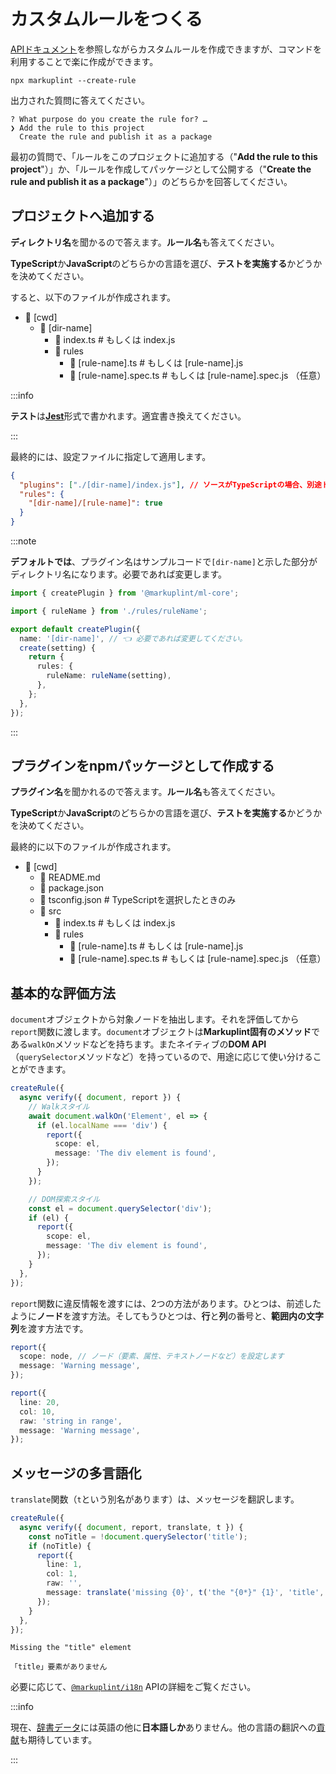 
# カスタムルールをつくる

[APIドキュメント](/docs/api/)を参照しながらカスタムルールを作成できますが、コマンドを利用することで楽に作成ができます。

```shell
npx markuplint --create-rule
```

出力された質問に答えてください。

```
? What purpose do you create the rule for? …
❯ Add the rule to this project
  Create the rule and publish it as a package
```

<!-- textlint-disable ja-technical-writing/sentence-length -->

最初の質問で、「ルールをこのプロジェクトに追加する（"**Add the rule to this project**"）」か、「ルールを作成してパッケージとして公開する（"**Create the rule and publish it as a package**"）」のどちらかを回答してください。

<!-- textlint-enable ja-technical-writing/sentence-length -->

## プロジェクトへ追加する

**ディレクトリ名**を聞かるので答えます。**ルール名**も答えてください。

**TypeScript**か**JavaScript**のどちらかの言語を選び、**テストを実施する**かどうかを決めてください。

すると、以下のファイルが作成されます。

<FileTree>

- 📂 [cwd]
  - 📂 [dir-name]
    - 📄 index.ts # もしくは index.js
    - 📂 rules
      - 📄 [rule-name].ts # もしくは [rule-name].js
      - 📄 [rule-name].spec.ts # もしくは [rule-name].spec.js （任意）

</FileTree>

:::info

**テスト**は[**Jest**](https://jestjs.io/)形式で書かれます。適宜書き換えてください。

:::

最終的には、設定ファイルに指定して適用します。

```json
{
  "plugins": ["./[dir-name]/index.js"], // ソースがTypeScriptの場合、別途トランスパイルが必要です。
  "rules": {
    "[dir-name]/[rule-name]": true
  }
}
```

:::note

**デフォルトでは**、プラグイン名はサンプルコードで`[dir-name]`と示した部分がディレクトリ名になります。必要であれば変更します。

```ts title="./[dir-name]/index.ts"
import { createPlugin } from '@markuplint/ml-core';

import { ruleName } from './rules/ruleName';

export default createPlugin({
  name: '[dir-name]', // 👈 必要であれば変更してください。
  create(setting) {
    return {
      rules: {
        ruleName: ruleName(setting),
      },
    };
  },
});
```

:::

## プラグインをnpmパッケージとして作成する

**プラグイン名**を聞かれるので答えます。**ルール名**も答えてください。

**TypeScript**か**JavaScript**のどちらかの言語を選び、**テストを実施する**かどうかを決めてください。

最終的に以下のファイルが作成されます。

<FileTree>

- 📂 [cwd]
  - 📄 README.md
  - 📄 package.json
  - 📄 tsconfig.json # TypeScriptを選択したときのみ
  - 📂 src
    - 📄 index.ts # もしくは index.js
    - 📂 rules
      - 📄 [rule-name].ts # もしくは [rule-name].js
      - 📄 [rule-name].spec.ts # もしくは [rule-name].spec.js （任意）

</FileTree>

## 基本的な評価方法

`document`オブジェクトから対象ノードを抽出します。それを評価してから`report`関数に渡します。`document`オブジェクトは**Markuplint固有のメソッド**である`walkOn`メソッドなどを持ちます。またネイティブの**DOM API**（`querySelector`メソッドなど）を持っているので、用途に応じて使い分けることができます。

```ts
createRule({
  async verify({ document, report }) {
    // Walkスタイル
    await document.walkOn('Element', el => {
      if (el.localName === 'div') {
        report({
          scope: el,
          message: 'The div element is found',
        });
      }
    });

    // DOM探索スタイル
    const el = document.querySelector('div');
    if (el) {
      report({
        scope: el,
        message: 'The div element is found',
      });
    }
  },
});
```

`report`関数に違反情報を渡すには、2つの方法があります。ひとつは、前述したように**ノード**を渡す方法。そしてもうひとつは、**行**と**列**の番号と、**範囲内の文字列**を渡す方法です。

```ts
report({
  scope: node, // ノード（要素、属性、テキストノードなど）を設定します
  message: 'Warning message',
});

report({
  line: 20,
  col: 10,
  raw: 'string in range',
  message: 'Warning message',
});
```

## メッセージの多言語化

`translate`関数（`t`という別名があります）は、メッセージを翻訳します。

```ts
createRule({
  async verify({ document, report, translate, t }) {
    const noTitle = !document.querySelector('title');
    if (noTitle) {
      report({
        line: 1,
        col: 1,
        raw: '',
        message: translate('missing {0}', t('the "{0*}" {1}', 'title', 'element')),
      });
    }
  },
});
```

```shell title="英語の結果:"
Missing the "title" element
```

```shell title="日本語の結果:"
「title」要素がありません
```

必要に応じて、[`@markuplint/i18n`](https://github.com/markuplint/markuplint/tree/main/packages/@markuplint/i18n#api) APIの詳細をご覧ください。

:::info

現在、[辞書データ](https://github.com/markuplint/markuplint/tree/main/packages/%40markuplint/i18n/locales)には英語の他に**日本語しか**ありません。他の言語の翻訳への[貢献](/community/contributing)も期待しています。

:::
